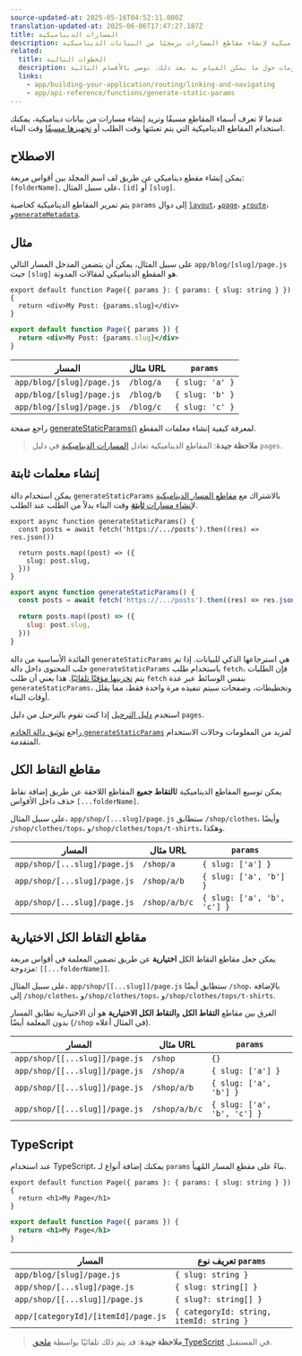 ```yaml
---
source-updated-at: 2025-05-16T04:52:11.000Z
translation-updated-at: 2025-06-06T17:47:27.187Z
title: المسارات الديناميكية
description: يمكن استخدام المسارات الديناميكية لإنشاء مقاطع المسارات برمجيًا من البيانات الديناميكية.
related:
  title: الخطوات التالية
  description: لمزيد من المعلومات حول ما يمكن القيام به بعد ذلك، نوصي بالأقسام التالية
  links:
    - app/building-your-application/routing/linking-and-navigating
    - app/api-reference/functions/generate-static-params
---
```


عندما لا تعرف أسماء المقاطع مسبقًا وتريد إنشاء مسارات من بيانات ديناميكية، يمكنك استخدام المقاطع الديناميكية التي يتم تعبئتها وقت الطلب أو [تجهيزها مسبقًا](#generating-static-params) وقت البناء.

## الاصطلاح

يمكن إنشاء مقطع ديناميكي عن طريق لف اسم المجلد بين أقواس مربعة: `[folderName]`. على سبيل المثال، `[id]` أو `[slug]`.

يتم تمرير المقاطع الديناميكية كخاصية `params` إلى دوال [`layout`](/docs/app/api-reference/file-conventions/layout)، و[`page`](/docs/app/api-reference/file-conventions/page)، و[`route`](/docs/app/building-your-application/routing/route-handlers)، و[`generateMetadata`](/docs/app/api-reference/functions/generate-metadata#generatemetadata-function).

## مثال

على سبيل المثال، يمكن أن يتضمن المدخل المسار التالي `app/blog/[slug]/page.js` حيث `[slug]` هو المقطع الديناميكي لمقالات المدونة.

```tsx filename="app/blog/[slug]/page.tsx" switcher
export default function Page({ params }: { params: { slug: string } }) {
  return <div>My Post: {params.slug}</div>
}
```

```jsx filename="app/blog/[slug]/page.js" switcher
export default function Page({ params }) {
  return <div>My Post: {params.slug}</div>
}
```

| المسار                     | مثال URL | `params`        |
| ------------------------- | ----------- | --------------- |
| `app/blog/[slug]/page.js` | `/blog/a`   | `{ slug: 'a' }` |
| `app/blog/[slug]/page.js` | `/blog/b`   | `{ slug: 'b' }` |
| `app/blog/[slug]/page.js` | `/blog/c`   | `{ slug: 'c' }` |

راجع صفحة [generateStaticParams()](#generating-static-params) لمعرفة كيفية إنشاء معلمات المقطع.

> **ملاحظة جيدة**: المقاطع الديناميكية تعادل [المسارات الديناميكية](/docs/app/building-your-application/routing/dynamic-routes) في دليل `pages`.

## إنشاء معلمات ثابتة

يمكن استخدام دالة `generateStaticParams` بالاشتراك مع [مقاطع المسار الديناميكية](/docs/app/building-your-application/routing/dynamic-routes) ل[إنشاء مسارات **ثابتة**](/docs/app/building-your-application/rendering/server-components#static-rendering-default) وقت البناء بدلاً من الطلب عند الطلب.

```tsx filename="app/blog/[slug]/page.tsx" switcher
export async function generateStaticParams() {
  const posts = await fetch('https://.../posts').then((res) => res.json())

  return posts.map((post) => ({
    slug: post.slug,
  }))
}
```

```jsx filename="app/blog/[slug]/page.js" switcher
export async function generateStaticParams() {
  const posts = await fetch('https://.../posts').then((res) => res.json())

  return posts.map((post) => ({
    slug: post.slug,
  }))
}
```

الفائدة الأساسية من دالة `generateStaticParams` هي استرجاعها الذكي للبيانات. إذا تم جلب المحتوى داخل دالة `generateStaticParams` باستخدام طلب `fetch`، فإن الطلبات يتم [تخزينها مؤقتًا تلقائيًا](/docs/app/building-your-application/caching#request-memoization). هذا يعني أن طلب `fetch` بنفس الوسائط عبر عدة `generateStaticParams`، وتخطيطات، وصفحات سيتم تنفيذه مرة واحدة فقط، مما يقلل أوقات البناء.

استخدم [دليل الترحيل](/docs/app/building-your-application/upgrading/app-router-migration#dynamic-paths-getstaticpaths) إذا كنت تقوم بالترحيل من دليل `pages`.

راجع [توثيق دالة الخادم `generateStaticParams`](/docs/app/api-reference/functions/generate-static-params) لمزيد من المعلومات وحالات الاستخدام المتقدمة.

## مقاطع التقاط الكل

يمكن توسيع المقاطع الديناميكية ل**التقاط جميع** المقاطع اللاحقة عن طريق إضافة نقاط حذف داخل الأقواس `[...folderName]`.

على سبيل المثال، `app/shop/[...slug]/page.js` ستطابق `/shop/clothes`، وأيضًا `/shop/clothes/tops`، و`/shop/clothes/tops/t-shirts`، وهكذا.

| المسار                        | مثال URL   | `params`                    |
| ---------------------------- | ------------- | --------------------------- |
| `app/shop/[...slug]/page.js` | `/shop/a`     | `{ slug: ['a'] }`           |
| `app/shop/[...slug]/page.js` | `/shop/a/b`   | `{ slug: ['a', 'b'] }`      |
| `app/shop/[...slug]/page.js` | `/shop/a/b/c` | `{ slug: ['a', 'b', 'c'] }` |

## مقاطع التقاط الكل الاختيارية

يمكن جعل مقاطع التقاط الكل **اختيارية** عن طريق تضمين المعلمة في أقواس مربعة مزدوجة: `[[...folderName]]`.

على سبيل المثال، `app/shop/[[...slug]]/page.js` ستطابق أيضًا `/shop`، بالإضافة إلى `/shop/clothes`، و`/shop/clothes/tops`، و`/shop/clothes/tops/t-shirts`.

الفرق بين مقاطع **التقاط الكل** و**التقاط الكل الاختيارية** هو أن الاختيارية تطابق المسار بدون المعلمة أيضًا (`/shop` في المثال أعلاه).

| المسار                          | مثال URL   | `params`                    |
| ------------------------------ | ------------- | --------------------------- |
| `app/shop/[[...slug]]/page.js` | `/shop`       | `{}`                        |
| `app/shop/[[...slug]]/page.js` | `/shop/a`     | `{ slug: ['a'] }`           |
| `app/shop/[[...slug]]/page.js` | `/shop/a/b`   | `{ slug: ['a', 'b'] }`      |
| `app/shop/[[...slug]]/page.js` | `/shop/a/b/c` | `{ slug: ['a', 'b', 'c'] }` |

## TypeScript

عند استخدام TypeScript، يمكنك إضافة أنواع لـ `params` بناءً على مقطع المسار المُهيأ.

```tsx filename="app/blog/[slug]/page.tsx" switcher
export default function Page({ params }: { params: { slug: string } }) {
  return <h1>My Page</h1>
}
```

```jsx filename="app/blog/[slug]/page.js" switcher
export default function Page({ params }) {
  return <h1>My Page</h1>
}
```

| المسار                               | تعريف نوع `params`                 |
| ----------------------------------- | ---------------------------------------- |
| `app/blog/[slug]/page.js`           | `{ slug: string }`                       |
| `app/shop/[...slug]/page.js`        | `{ slug: string[] }`                     |
| `app/shop/[[...slug]]/page.js`      | `{ slug?: string[] }`                    |
| `app/[categoryId]/[itemId]/page.js` | `{ categoryId: string, itemId: string }` |

> **ملاحظة جيدة**: قد يتم ذلك تلقائيًا بواسطة [ملحق TypeScript](/docs/app/building-your-application/configuring/typescript#typescript-plugin) في المستقبل.